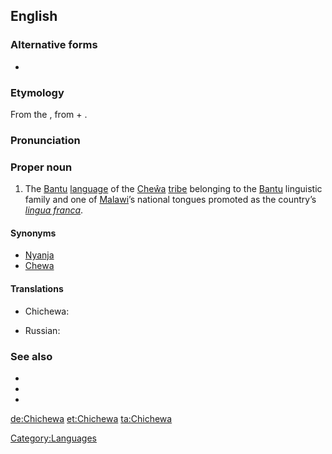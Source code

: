 {{also|Chicheŵa}}
==English==

===Alternative forms===
* {{l|en|Chicheŵa}}

===Etymology===
From the {{etyl|ny|en}} {{term|Chicheŵa|lang=ny}}, from {{term|lang=ny|chi-||language}} + {{term|lang=ny|Cheŵa}}.

===Pronunciation===
{{rfp}}

===Proper noun===
{{en-proper noun}}

# The [[Bantu]] [[language]] of the [[Cheŵa]] [[tribe]] belonging to the [[Bantu]] linguistic family and one of [[Malawi]]’s national tongues promoted as the country’s ''[[lingua franca]]''.

====Synonyms====
* [[Nyanja]]
* [[Chewa]]

====Translations====
{{trans-top|language}}
* Chichewa: {{t|ny|Chicheŵa}}
{{trans-mid}}
* Russian: {{t|ru|ньянджа|m|tr=|sc=Cyrl}}
{{trans-bottom}}

===See also===
* {{pedialite|Chewa language}}
* {{langcat}}
* {{ISO 639|link=Ethnologue|1code=ny|code=nya}}

[[Category:Languages]]

[[de:Chichewa]]
[[et:Chichewa]]
[[ta:Chichewa]]